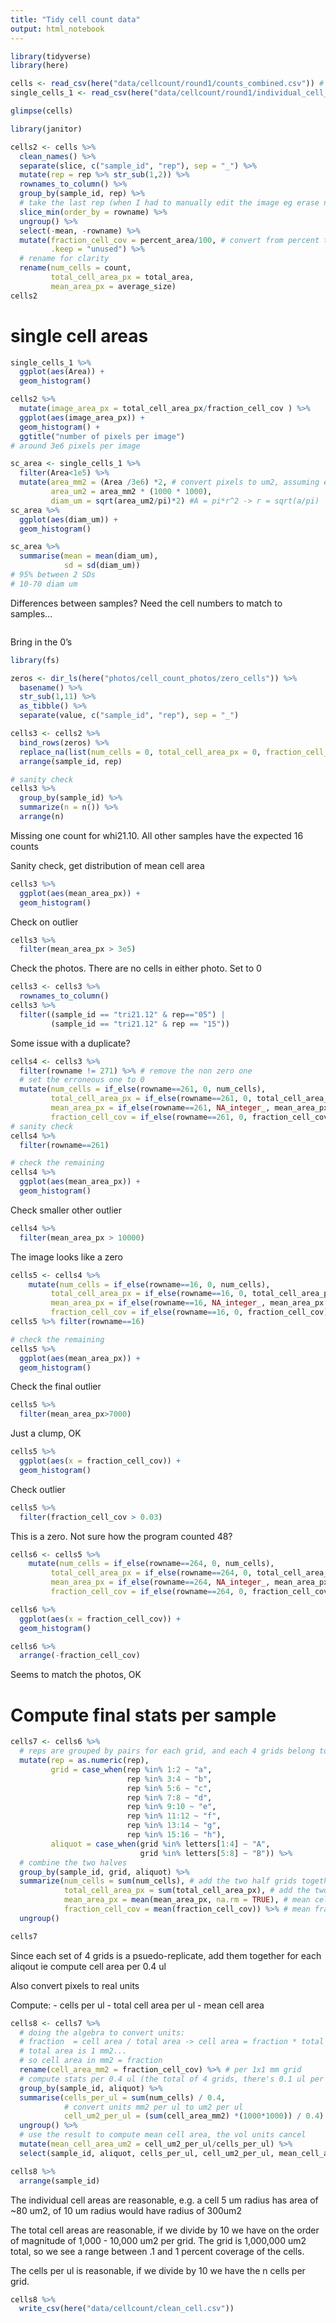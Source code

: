 ```yaml
---
title: "Tidy cell count data"
output: html_notebook
---
```


```r
library(tidyverse)
library(here)

cells <- read_csv(here("data/cellcount/round1/counts_combined.csv")) # copy pasted the summary data into a single spreadsheet, made seperate docs to periodically save
single_cells_1 <- read_csv(here("data/cellcount/round1/individual_cell_stats.csv"))

glimpse(cells)
```

```r
library(janitor)

cells2 <- cells %>% 
  clean_names() %>% 
  separate(slice, c("sample_id", "rep"), sep = "_") %>% 
  mutate(rep = rep %>% str_sub(1,2)) %>% 
  rownames_to_column() %>% 
  group_by(sample_id, rep) %>% 
  # take the last rep (when I had to manually edit the image eg erase non-cell things that were counted there were multiple reps, but the last one is correct)
  slice_min(order_by = rowname) %>% 
  ungroup() %>% 
  select(-mean, -rowname) %>% 
  mutate(fraction_cell_cov = percent_area/100, # convert from percent to fraction (easier to do math with)
         .keep = "unused") %>% 
  # rename for clarity
  rename(num_cells = count,
         total_cell_area_px = total_area,
         mean_area_px = average_size)
cells2
```


# single cell areas
```r
single_cells_1 %>% 
  ggplot(aes(Area)) +
  geom_histogram()
```
```r
cells2 %>% 
  mutate(image_area_px = total_cell_area_px/fraction_cell_cov ) %>% 
  ggplot(aes(image_area_px)) +
  geom_histogram() + 
  ggtitle("number of pixels per image")
# around 3e6 pixels per image
```



```r
sc_area <- single_cells_1 %>% 
  filter(Area<1e5) %>% 
  mutate(area_mm2 = (Area /3e6) *2, # convert pixels to um2, assuming each image has 3e6 pixels per image covering 0.5 mm2
         area_um2 = area_mm2 * (1000 * 1000),
         diam_um = sqrt(area_um2/pi)*2) #A = pi*r^2 -> r = sqrt(a/pi)
sc_area %>% 
  ggplot(aes(diam_um)) +
  geom_histogram()
```

```r
sc_area %>% 
  summarise(mean = mean(diam_um),
            sd = sd(diam_um))
# 95% between 2 SDs
# 10-70 diam um
```
Differences between samples?
Need the cell numbers to match to samples...
```r

```



Bring in the 0's
```r
library(fs)

zeros <- dir_ls(here("photos/cell_count_photos/zero_cells")) %>% 
  basename() %>% 
  str_sub(1,11) %>% 
  as_tibble() %>% 
  separate(value, c("sample_id", "rep"), sep = "_")

cells3 <- cells2 %>%
  bind_rows(zeros) %>%
  replace_na(list(num_cells = 0, total_cell_area_px = 0, fraction_cell_cov = 0, total_cell_area_mm2 = 0)) %>% 
  arrange(sample_id, rep)

# sanity check
cells3 %>% 
  group_by(sample_id) %>% 
  summarize(n = n()) %>% 
  arrange(n)
```

Missing one count for whi21.10.
All other samples have the expected 16 counts

Sanity check, get distribution of mean cell area
```r
cells3 %>% 
  ggplot(aes(mean_area_px)) +
  geom_histogram()
```

Check on outlier

```r
cells3 %>% 
  filter(mean_area_px > 3e5)
```

Check the photos. There are no cells in either photo. Set to 0

```r
cells3 <- cells3 %>% 
  rownames_to_column()
cells3 %>% 
  filter((sample_id == "tri21.12" & rep=="05") |
         (sample_id == "tri21.12" & rep == "15"))
```

Some issue with a duplicate?

```r
cells4 <- cells3 %>% 
  filter(rowname != 271) %>% # remove the non zero one
  # set the erroneous one to 0
  mutate(num_cells = if_else(rowname==261, 0, num_cells),
         total_cell_area_px = if_else(rowname==261, 0, total_cell_area_px),
         mean_area_px = if_else(rowname==261, NA_integer_, mean_area_px %>% as.integer()),
         fraction_cell_cov = if_else(rowname==261, 0, fraction_cell_cov))
# sanity check
cells4 %>% 
  filter(rowname==261)
```


```r
# check the remaining
cells4 %>% 
  ggplot(aes(mean_area_px)) +
  geom_histogram()
```

Check smaller other outlier


```r
cells4 %>% 
  filter(mean_area_px > 10000)
```

The image looks like a zero

```r
cells5 <- cells4 %>% 
    mutate(num_cells = if_else(rowname==16, 0, num_cells),
         total_cell_area_px = if_else(rowname==16, 0, total_cell_area_px),
         mean_area_px = if_else(rowname==16, NA_integer_, mean_area_px %>% as.integer()),
         fraction_cell_cov = if_else(rowname==16, 0, fraction_cell_cov))
cells5 %>% filter(rowname==16)
```


```r
# check the remaining
cells5 %>% 
  ggplot(aes(mean_area_px)) +
  geom_histogram()
```

Check the final outlier

```r
cells5 %>% 
  filter(mean_area_px>7000)
```

Just a clump, OK



```r
cells5 %>% 
  ggplot(aes(x = fraction_cell_cov)) +
  geom_histogram()
```

Check outlier

```r
cells5 %>% 
  filter(fraction_cell_cov > 0.03)
```

This is a zero. Not sure how the program counted 48?

```r
cells6 <- cells5 %>% 
    mutate(num_cells = if_else(rowname==264, 0, num_cells),
         total_cell_area_px = if_else(rowname==264, 0, total_cell_area_px),
         mean_area_px = if_else(rowname==264, NA_integer_, mean_area_px %>% as.integer()),
         fraction_cell_cov = if_else(rowname==264, 0, fraction_cell_cov))
```


```r
cells6 %>% 
  ggplot(aes(x = fraction_cell_cov)) +
  geom_histogram()
```

```r
cells6 %>% 
  arrange(-fraction_cell_cov)
```

Seems to match the photos, OK





# Compute final stats per sample

```r
cells7 <- cells6 %>% 
  # reps are grouped by pairs for each grid, and each 4 grids belong to a statistical replicate (an aliquot from the same sample)
  mutate(rep = as.numeric(rep),
         grid = case_when(rep %in% 1:2 ~ "a",
                          rep %in% 3:4 ~ "b",
                          rep %in% 5:6 ~ "c",
                          rep %in% 7:8 ~ "d",
                          rep %in% 9:10 ~ "e",
                          rep %in% 11:12 ~ "f",
                          rep %in% 13:14 ~ "g",
                          rep %in% 15:16 ~ "h"),
         aliquot = case_when(grid %in% letters[1:4] ~ "A",
                             grid %in% letters[5:8] ~ "B")) %>% 
  # combine the two halves
  group_by(sample_id, grid, aliquot) %>% 
  summarize(num_cells = sum(num_cells), # add the two half grids together
            total_cell_area_px = sum(total_cell_area_px), # add the two half areas together
            mean_area_px = mean(mean_area_px, na.rm = TRUE), # mean cell size for the two halves (some NA's, must set na.rm true)
            fraction_cell_cov = mean(fraction_cell_cov)) %>% # mean fraction cell coverage for the two halves 
  ungroup()

cells7
```



Since each set of 4 grids is a psuedo-replicate, add them together for each aliqout
ie compute cell area per 0.4 ul

Also convert pixels to real units

Compute:
- cells per ul
- total cell area per ul
- mean cell area


```r
cells8 <- cells7 %>% 
  # doing the algebra to convert units:
  # fraction  = cell area / total area -> cell area = fraction * total area
  # total area is 1 mm2...
  # so cell area in mm2 = fraction 
  rename(cell_area_mm2 = fraction_cell_cov) %>% # per 1x1 mm grid
  # compute stats per 0.4 ul (the total of 4 grids, there's 0.1 ul per grid)
  group_by(sample_id, aliquot) %>% 
  summarise(cells_per_ul = sum(num_cells) / 0.4, 
            # convert units mm2 per ul to um2 per ul
            cell_um2_per_ul = (sum(cell_area_mm2) *(1000*1000)) / 0.4) %>% 
  ungroup() %>% 
  # use the result to compute mean cell area, the vol units cancel
  mutate(mean_cell_area_um2 = cell_um2_per_ul/cells_per_ul) %>% 
  select(sample_id, aliquot, cells_per_ul, cell_um2_per_ul, mean_cell_area_um2)

cells8 %>% 
  arrange(sample_id)
```

The individual cell areas are reasonable, e.g. a cell 5 um radius has area of ~80 um2, of 10 um radius would have radius of 300um2

The total cell areas are reasonable, if we divide by 10 we have on the order of magnitude of 1,000 - 10,000 um2 per grid. The grid is 1,000,000 um2 total, so we see a range between .1 and 1 percent coverage of the cells. 

The cells per ul is reasonable, if we divide by 10 we have the n cells per grid. 


```r
cells8 %>% 
  write_csv(here("data/cellcount/clean_cell.csv"))
```

